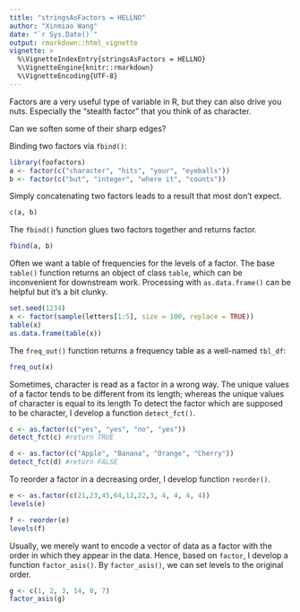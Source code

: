 ```yaml
---
title: "stringsAsFactors = HELLNO"
author: "Xinmiao Wang"
date: "`r Sys.Date()`"
output: rmarkdown::html_vignette
vignette: >
  %\VignetteIndexEntry{stringsAsFactors = HELLNO}
  %\VignetteEngine{knitr::rmarkdown}
  %\VignetteEncoding{UTF-8}
---
```


Factors are a very useful type of variable in R, but they can also drive you nuts. Especially the "stealth factor" that you think of as character.

Can we soften some of their sharp edges?

Binding two factors via `fbind()`:

```r
library(foofactors)
a <- factor(c("character", "hits", "your", "eyeballs"))
b <- factor(c("but", "integer", "where it", "counts"))
```

Simply concatenating two factors leads to a result that most don't expect.

```r
c(a, b)
```

The `fbind()` function glues two factors together and returns factor.

```r
fbind(a, b)
```

Often we want a table of frequencies for the levels of a factor. The base `table()` function returns an object of class `table`, which can be inconvenient for downstream work.  Processing with `as.data.frame()` can be helpful but it's a bit clunky.

```r
set.seed(1234)
x <- factor(sample(letters[1:5], size = 100, replace = TRUE))
table(x)
as.data.frame(table(x))
```

The `freq_out()` function returns a frequency table as a well-named `tbl_df`:

```r
freq_out(x)
```

Sometimes, character is read as a factor in a wrong way. The unique values of a factor tends to be different from its length; whereas the unique values of character is equal to its length To detect the factor which are supposed to be character, I develop a function `detect_fct()`. 

```r
c <- as.factor(c("yes", "yes", "no", "yes"))
detect_fct(c) #return TRUE
```

```r
d <- as.factor(c("Apple", "Banana", "Orange", "Cherry"))
detect_fct(d) #return FALSE
```

To reorder a factor in a decreasing order, I develop function `reorder()`. 

```r
e <- as.factor(c(21,23,45,64,12,22,3, 4, 4, 4, 4))
levels(e)
```

```r
f <- reorder(e)
levels(f)
```


Usually, we merely want to encode a vector of data as a factor with the order in which they appear in the data. Hence, based on `factor`, I develop a function `factor_asis()`. By `factor_asis()`, we can set levels to the original order.

```r
g <- c(1, 2, 3, 14, 0, 7)
factor_asis(g)
```


